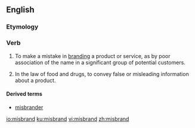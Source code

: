 ==English==

===Etymology===
{{prefix|mis|brand|lang=en}}

===Verb===
{{en-verb}}

# {{label|en|business|marketing}} To make a mistake in [[branding]] a product or service, as by poor association of the name in a significant group of potential customers.
# {{label|en|legal}} In the law of food and drugs, to convey false or misleading information about a product.

====Derived terms====
* [[misbrander]]

[[io:misbrand]]
[[ku:misbrand]]
[[vi:misbrand]]
[[zh:misbrand]]